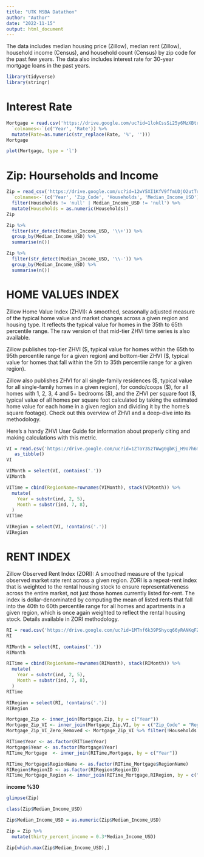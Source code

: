 ```yaml
---
title: "UTK MSBA Datathon"
author: "Author"
date: "2022-11-15"
output: html_document
---
```


The data includes median housing price (Zillow), median rent (Zillow), household income (Census), and household count (Census) by zip code for the past few years. The data also includes interest rate for 30-year mortgage loans in the past years.

```r
library(tidyverse)
library(stringr)
```

# Interest Rate

```r
Mortgage = read.csv('https://drive.google.com/uc?id=1lokCssSi25y6MzXBtry9QMOTfkZg0btW') %>%
  `colnames<-`(c('Year', 'Rate')) %>%
  mutate(Rate=as.numeric(str_replace(Rate, '%', '')))
Mortgage
```

```r
plot(Mortgage, type = 'l')
```

# **Zip: Hourseholds and Income**

```r
Zip = read_csv('https://drive.google.com/uc?id=12wY5XI1KfV9ffmUDjO2utTrSa5Ksyus8') %>%
  `colnames<-`(c('Year', 'Zip_Code', 'Households', 'Median_Income_USD')) %>%
  filter(Households != 'null' | Median_Income_USD != 'null') %>%
  mutate(Households = as.numeric(Households))
Zip
```

```r
Zip %>%
  filter(str_detect(Median_Income_USD, '\\+')) %>%
  group_by(Median_Income_USD) %>%
  summarise(n())
```

```r
Zip %>%
  filter(str_detect(Median_Income_USD, '\\-')) %>%
  group_by(Median_Income_USD) %>%
  summarise(n())
```

# HOME VALUES INDEX

Zillow Home Value Index (ZHVI): A smoothed, seasonally adjusted measure of the typical home value and market changes across a given region and housing type. It reflects the typical value for homes in the 35th to 65th percentile range. The raw version of that mid-tier ZHVI time series is also available.

Zillow publishes top-tier ZHVI (\$, typical value for homes within the 65th to 95th percentile range for a given region) and bottom-tier ZHVI (\$, typical value for homes that fall within the 5th to 35th percentile range for a given region).

Zillow also publishes ZHVI for all single-family residences (\$, typical value for all single-family homes in a given region), for condo/coops (\$), for all homes with 1, 2, 3, 4 and 5+ bedrooms (\$), and the ZHVI per square foot (\$, typical value of all homes per square foot calculated by taking the estimated home value for each home in a given region and dividing it by the home's square footage). Check out this overview of ZHVI and a deep-dive into its methodology.

Here's a handy ZHVI User Guide for information about properly citing and making calculations with this metric.

```r
VI = read.csv('https://drive.google.com/uc?id=1ZToY3SzTWwg0gbKj_H9o7h6myt_dKFIu', row.names ='RegionName') %>% 
   as_tibble()
VI
```

```r
VIMonth = select(VI, contains('.'))
VIMonth
```

```r
VITime = cbind(RegionName=rownames(VIMonth), stack(VIMonth)) %>%
  mutate(
    Year = substr(ind, 2, 5),
    Month = substr(ind, 7, 8),
  )
VITime
```

```r
VIRegion = select(VI, !contains('.'))
VIRegion
```

# RENT INDEX

Zillow Observed Rent Index (ZORI): A smoothed measure of the typical observed market rate rent across a given region. ZORI is a repeat-rent index that is weighted to the rental housing stock to ensure representativeness across the entire market, not just those homes currently listed for-rent. The index is dollar-denominated by computing the mean of listed rents that fall into the 40th to 60th percentile range for all homes and apartments in a given region, which is once again weighted to reflect the rental housing stock. Details available in ZORI methodology.

```r
RI = read.csv('https://drive.google.com/uc?id=1MTnf6k39PShycq66yRANKqFZW5BmJfME', row.names='RegionName')
RI
```

```r
RIMonth = select(RI, contains('.'))
RIMonth
```

```r
RITime = cbind(RegionName=rownames(RIMonth), stack(RIMonth)) %>%
  mutate(
    Year = substr(ind, 2, 5),
    Month = substr(ind, 7, 8),
  )
RITime
```

```r
RIRegion = select(RI, !contains('.'))
RIRegion
```



```r
Mortgage_Zip <- inner_join(Mortgage,Zip, by = c("Year"))
Mortgage_Zip_VI <- inner_join(Mortgage_Zip,VI, by = c("Zip_Code" = "RegionID"))
Mortgage_Zip_VI_Zero_Removed <- Mortgage_Zip_VI %>% filter(!Households == 0)
```

```r
RITime$Year <- as.factor(RITime$Year)
Mortgage$Year <- as.factor(Mortgage$Year)
RITime_Mortgage  <- inner_join(RITime,Mortgage, by = c("Year"))

RITime_Mortgage$RegionName <- as.factor(RITime_Mortgage$RegionName)
RIRegion$RegionID <- as.factor(RIRegion$RegionID)
RITime_Mortgage_Region <- inner_join(RITime_Mortgage,RIRegion, by = c("RegionName" = "RegionID"))
```

**income %30**

```r
glimpse(Zip)

class(Zip$Median_Income_USD)

Zip$Median_Income_USD = as.numeric(Zip$Median_Income_USD)

Zip = Zip %>% 
  mutate(thirty_percent_income = 0.3*Median_Income_USD)

Zip[which.max(Zip$Median_Income_USD),]
```

